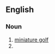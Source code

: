 ==English==

===Noun===
{{en-noun|-}}

# [[miniature golf]]
# {{n-g|A children's age classification for [[golf]] tournaments.|lang=en}}